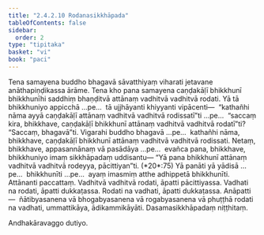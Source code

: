 ```yaml
---
title: "2.4.2.10 Rodanasikkhāpada"
tableOfContents: false
sidebar:
  order: 2
type: "tipitaka"
basket: "vi"
book: "paci"
---
```



<DynamicBreadcrumb />

<Division number="879" book="paci">

<Paragraph number="2779" book="paci">
Tena samayena buddho bhagavā sāvatthiyaṃ viharati jetavane anāthapiṇḍikassa ārāme. Tena kho pana samayena caṇḍakāḷī bhikkhunī bhikkhunīhi saddhiṃ bhaṇḍitvā attānaṃ vadhitvā vadhitvā rodati. Yā tā bhikkhuniyo appicchā …pe…  tā ujjhāyanti khiyyanti vipācenti—  “kathañhi nāma ayyā caṇḍakāḷī attānaṃ vadhitvā vadhitvā rodissatī”ti …pe…  “saccaṃ kira, bhikkhave, caṇḍakāḷī bhikkhunī attānaṃ vadhitvā vadhitvā rodatī”ti? “Saccaṃ, bhagavā”ti. Vigarahi buddho bhagavā …pe…  kathañhi nāma, bhikkhave, caṇḍakāḷī bhikkhunī attānaṃ vadhitvā vadhitvā rodissati. Netaṃ, bhikkhave, appasannānaṃ vā pasādāya …pe…  evañca pana, bhikkhave, bhikkhuniyo imaṃ sikkhāpadaṃ uddisantu—
</Paragraph>

</Division>
<Division number="880" book="paci">

<Paragraph number="2780" book="paci">
<Emphasis>“Yā pana bhikkhunī attānaṃ vadhitvā vadhitvā rodeyya, pācittiyan”</Emphasis>ti. (*20*:<Emphasis>75</Emphasis>)
</Paragraph>

</Division>
<Division number="881" book="paci">

<Paragraph number="2781" book="paci">
<Emphasis>Yā panā</Emphasis>ti yā yādisā …pe…  <Emphasis>bhikkhunī</Emphasis>ti …pe…  ayaṃ imasmiṃ atthe adhippetā bhikkhunīti.
</Paragraph>

<Paragraph number="2782" book="paci">
<Emphasis>Attānan</Emphasis>ti paccattaṃ. Vadhitvā vadhitvā rodati, āpatti pācittiyassa. Vadhati na rodati, āpatti dukkaṭassa. Rodati na vadhati, āpatti dukkaṭassa.
</Paragraph>

</Division>
<Division number="882" book="paci">

<Paragraph number="2783" book="paci">
Anāpatti—  ñātibyasanena vā bhogabyasanena vā rogabyasanena vā phuṭṭhā rodati na vadhati, ummattikāya, ādikammikāyāti.

</Paragraph>
</Division>

<Paragraph number="2784" type="center" book="paci">
Dasamasikkhāpadaṃ niṭṭhitaṃ.

  
Andhakāravaggo dutiyo.
</Paragraph>